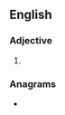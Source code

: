 ==English==

===Adjective===
{{head|en|superlative adjective}}

# {{en-superlative of|browny}}

===Anagrams===
* {{anagrams|en|a=beinorstw|Brownites|wristbone}}